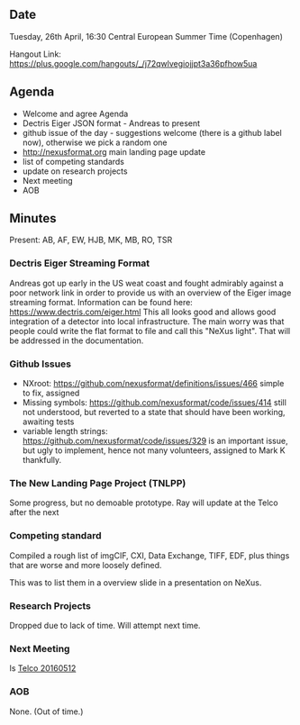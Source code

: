 ==Date==

Tuesday, 26th April, 16:30 Central European Summer Time (Copenhagen)

Hangout Link: https://plus.google.com/hangouts/_/j72qwlvegiojjpt3a36pfhow5ua

==Agenda==

* Welcome and agree Agenda
* Dectris Eiger JSON format - Andreas to present
* github issue of the day - suggestions welcome (there is a github label now), otherwise we pick a random one
* http://nexusformat.org main landing page update
* list of competing standards
* update on research projects
* Next meeting
* AOB

==Minutes==

Present: AB, AF, EW, HJB, MK, MB, RO, TSR

===Dectris Eiger Streaming Format===

Andreas got up early in the US weat coast and fought admirably against a poor network link in order to provide us with an overview of the Eiger image streaming format. Information can be found here: https://www.dectris.com/eiger.html
This all looks good and allows good integration of a detector into local infrastructure. The main worry was that people could write the flat format to file and call this "NeXus light". That will be addressed in the documentation.

===Github Issues===

* NXroot: https://github.com/nexusformat/definitions/issues/466 simple to fix, assigned
* Missing symbols: https://github.com/nexusformat/code/issues/414 still not understood, but reverted to a state that should have been working, awaiting tests
* variable length strings: https://github.com/nexusformat/code/issues/329 is an important issue, but ugly to implement, hence not many volunteers, assigned to Mark K thankfully.

===The New Landing Page Project (TNLPP)===
Some progress, but no demoable prototype. Ray will update at the Telco after the next 

===Competing standard===

Compiled a rough list of imgCIF, CXI, Data Exchange, TIFF, EDF, plus things that are worse and more loosely defined.

This was to list them in a overview slide in a presentation on NeXus.

===Research Projects===
Dropped due to lack of time. Will attempt next time.

===Next Meeting===
Is [[Telco 20160512]]

===AOB===
None. (Out of time.)